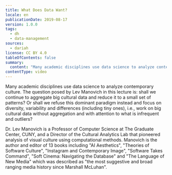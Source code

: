 ```yaml
---
title: What Does Data Want?
locale: en
publicationDate: 2019-08-17
version: 1.0.0
tags:
  - dh
  - data-management
sources:
  - dariah
license: CC BY 4.0
tableOfContents: false
summary:
  content: "Many academic disciplines use data science to analyze contemporary culture. The question posed by Lev Manovich in this lecture is: shall we continue to aggregate big cultural data and reduce it to a small set of patterns? Or shall we refuse this dominant paradigm instead and focus on diversity, variability and differences (including tiny ones), i.e., work on big cultural data without aggregation and with attention to what is infrequent and outliers?"
contentType: video
---
```

Many academic disciplines use data science to analyze contemporary culture. The question posed by Lev Manovich in this lecture is: shall we continue to aggregate big cultural data and reduce it to a small set of patterns? Or shall we refuse this dominant paradigm instead and focus on diversity, variability and differences (including tiny ones), i.e., work on big cultural data without aggregation and with attention to what is infrequent and outliers?

Dr. Lev Manovich is a Professor of Computer Science at The Graduate Center, CUNY, and a Director of the Cultural Analytics Lab that pioneered analysis of visual culture using computational methods. Manovich is the author and editor of 13 books including "AI Aesthetics", "Theories of Software Culture", "Instagram and Contemporary Image", "Software Takes Command", "Soft Cinema: Navigating the Database" and "The Language of New Media" which was described as "the most suggestive and broad ranging media history since Marshall McLuhan".

<VideoCard title="What Does Data Want?" id="Bjjbhs0O3LE" image="images/lev-manovich.png" provider="youtube" />
